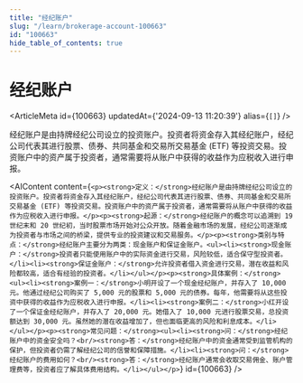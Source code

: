 ```yaml
---
title: "经纪账户"
slug: "/learn/brokerage-account-100663"
id: "100663"
hide_table_of_contents: true
---
```



# 经纪账户

<ArticleMeta id={100663} updatedAt={'2024-09-13 11:20:39'} alias={`[]`} />
<div className='border-solid border-b border-t-0 my-4 border-[var(--ifm-color-gray-300)]' />

经纪账户是由持牌经纪公司设立的投资账户。投资者将资金存入其经纪账户，经纪公司代表其进行股票、债券、共同基金和交易所交易基金 (ETF) 等投资交易。投资账户中的资产属于投资者，通常需要将从账户中获得的收益作为应税收入进行申报。

<AIContent content={`<p><strong>定义：</strong>经纪账户是由持牌经纪公司设立的投资账户。投资者将资金存入其经纪账户，经纪公司代表其进行股票、债券、共同基金和交易所交易基金 (ETF) 等投资交易。投资账户中的资产属于投资者，通常需要将从账户中获得的收益作为应税收入进行申报。</p><p><strong>起源：</strong>经纪账户的概念可以追溯到 19 世纪末和 20 世纪初，当时股票市场开始对公众开放。随着金融市场的发展，经纪公司逐渐成为投资者与市场之间的桥梁，提供专业的投资建议和交易服务。</p><p><strong>类别与特点：</strong>经纪账户主要分为两类：现金账户和保证金账户。<ul><li><strong>现金账户：</strong>投资者只能使用账户中的实际资金进行交易，风险较低，适合保守型投资者。</li><li><strong>保证金账户：</strong>允许投资者借入资金进行交易，潜在收益和风险都较高，适合有经验的投资者。</li></ul></p><p><strong>具体案例：</strong><ul><li><strong>案例一：</strong>小明开设了一个现金经纪账户，并存入了 10,000 元。他通过经纪公司购买了 5,000 元的股票和 5,000 元的债券。每年，他需要将从这些投资中获得的收益作为应税收入进行申报。</li><li><strong>案例二：</strong>小红开设了一个保证金经纪账户，并存入了 20,000 元。她借入了 10,000 元进行股票交易，总投资额达到 30,000 元。虽然她的潜在收益增加了，但也面临更高的风险和利息成本。</li></ul></p><p><strong>常见问题：</strong><ul><li><strong>问：</strong>经纪账户中的资金安全吗？<br/><strong>答：</strong>经纪账户中的资金通常受到监管机构的保护，但投资者仍需了解经纪公司的信誉和保障措施。</li><li><strong>问：</strong>经纪账户的费用如何？<br/><strong>答：</strong>经纪账户通常会收取交易佣金、账户管理费等，投资者应了解具体费用结构。</li></ul></p>`} id={100663} />
